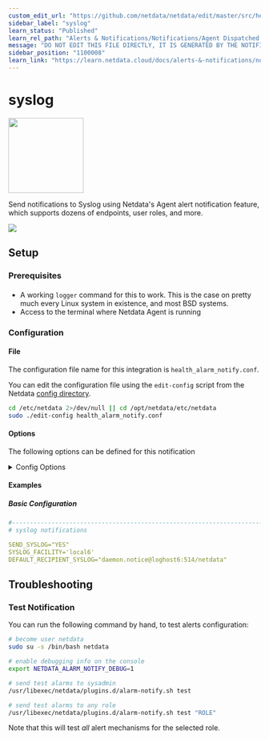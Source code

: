 ```yaml
---
custom_edit_url: "https://github.com/netdata/netdata/edit/master/src/health/notifications/syslog/metadata.yaml"
sidebar_label: "syslog"
learn_status: "Published"
learn_rel_path: "Alerts & Notifications/Notifications/Agent Dispatched Notifications"
message: "DO NOT EDIT THIS FILE DIRECTLY, IT IS GENERATED BY THE NOTIFICATION'S metadata.yaml FILE"
sidebar_position: "1100008"
learn_link: "https://learn.netdata.cloud/docs/alerts-&-notifications/notifications/agent-dispatched-notifications/syslog"
---
```



# syslog


<img src="https://netdata.cloud/img/syslog.png" width="150"/>


Send notifications to Syslog using Netdata's Agent alert notification feature, which supports dozens of endpoints, user roles, and more.



<img src="https://img.shields.io/badge/maintained%20by-Netdata-%2300ab44" />

## Setup

### Prerequisites

#### 

- A working `logger` command for this to work. This is the case on pretty much every Linux system in existence, and most BSD systems.
- Access to the terminal where Netdata Agent is running



### Configuration

#### File

The configuration file name for this integration is `health_alarm_notify.conf`.


You can edit the configuration file using the `edit-config` script from the
Netdata [config directory](/docs/netdata-agent/configuration#the-netdata-config-directory).

```bash
cd /etc/netdata 2>/dev/null || cd /opt/netdata/etc/netdata
sudo ./edit-config health_alarm_notify.conf
```
#### Options

The following options can be defined for this notification

<details><summary>Config Options</summary>

| Name | Description | Default | Required |
|:----|:-----------|:-------|:--------:|
| SYSLOG_FACILITY | Set `SYSLOG_FACILITY` to the facility used for logging, by default this value is set to `local6`. |  | yes |
| DEFAULT_RECIPIENT_SYSLOG | Set `DEFAULT_RECIPIENT_SYSLOG` to the recipient you want the alert notifications to be sent to. |  | yes |
| SEND_SYSLOG | Set SEND_SYSLOG to YES, make sure you have everything else configured before turning this on. |  | yes |

##### DEFAULT_RECIPIENT_SYSLOG

Targets are defined as follows:

```
[[facility.level][@host[:port]]/]prefix
```

prefix defines what the log messages are prefixed with. By default, all lines are prefixed with 'netdata'.

The facility and level are the standard syslog facility and level options, for more info on them see your local logger and syslog documentation. By default, Netdata will log to the local6 facility, with a log level dependent on the type of message (crit for CRITICAL, warning for WARNING, and info for everything else).

You can configure sending directly to remote log servers by specifying a host (and optionally a port). However, this has a somewhat high overhead, so it is much preferred to use your local syslog daemon to handle the forwarding of messages to remote systems (pretty much all of them allow at least simple forwarding, and most of the really popular ones support complex queueing and routing of messages to remote log servers).

You can define multiple recipients like this: daemon.notice@loghost:514/netdata daemon.notice@loghost2:514/netdata.
All roles will default to this variable if left unconfigured.


##### SEND_SYSLOG 

You can then have different recipients per role, by editing DEFAULT_RECIPIENT_SYSLOG with the recipient you want, in the following entries at the bottom of the same file:

```conf
role_recipients_syslog[sysadmin]="daemon.notice@loghost1:514/netdata"
role_recipients_syslog[domainadmin]="daemon.notice@loghost2:514/netdata"
role_recipients_syslog[dba]="daemon.notice@loghost3:514/netdata"
role_recipients_syslog[webmaster]="daemon.notice@loghost4:514/netdata"
role_recipients_syslog[proxyadmin]="daemon.notice@loghost5:514/netdata"
role_recipients_syslog[sitemgr]="daemon.notice@loghost6:514/netdata"
```


</details>

#### Examples

##### Basic Configuration



```yaml
#------------------------------------------------------------------------------
# syslog notifications

SEND_SYSLOG="YES"
SYSLOG_FACILITY='local6'
DEFAULT_RECIPIENT_SYSLOG="daemon.notice@loghost6:514/netdata"

```


## Troubleshooting

### Test Notification

You can run the following command by hand, to test alerts configuration:

```bash
# become user netdata
sudo su -s /bin/bash netdata

# enable debugging info on the console
export NETDATA_ALARM_NOTIFY_DEBUG=1

# send test alarms to sysadmin
/usr/libexec/netdata/plugins.d/alarm-notify.sh test

# send test alarms to any role
/usr/libexec/netdata/plugins.d/alarm-notify.sh test "ROLE"
```

Note that this will test _all_ alert mechanisms for the selected role.


